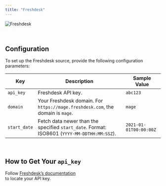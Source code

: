 ```yaml
---
title: "Freshdesk"
---
```


![Freshdesk](https://cdn.worldvectorlogo.com/logos/freshdesk-logo.svg)

<br/>

## Configuration

To set up the Freshdesk source, provide the following configuration parameters:

| Key          | Description                                                                                  | Sample Value        |
| ------------ | -------------------------------------------------------------------------------------------- | ------------------- |
| `api_key`    | Freshdesk API key.                                                                            | `abc123`             |
| `domain`     | Your Freshdesk domain. For `https://mage.freshdesk.com`, the domain is `mage`.                 | `mage`               |
| `start_date` | Fetch data newer than the specified `start_date`. Format: ISO8601 (`YYYY-MM-DDTHH:MM:SSZ`).    | `2021-01-01T00:00:00Z` |

<br/>

## How to Get Your `api_key`

Follow [Freshdesk’s documentation](https://support.freshdesk.com/en/support/solutions/articles/215517-how-to-find-your-api-key)  
to locate your API key.

<br/>
